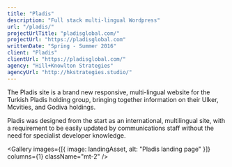 ```yaml
---
title: "Pladis"
description: "Full stack multi-lingual Wordpress"
url: "/pladis/"
projectUrlTitle: "pladisglobal.com/"
projectUrl: "https://pladisglobal.com"
writtenDate: "Spring - Summer 2016"
client: "Pladis"
clientUrl: "https://pladisglobal.com/"
agency: "Hill+Knowlton Strategies"
agencyUrl: "http://hkstrategies.studio/"
---
```




The Pladis site is a brand new responsive, multi-lingual website for the Turkish Pladis holding group, bringing together information on their Ulker, Mcvities, and Godiva holdings.

Pladis was designed from the start as an international, multilingual site, with a requirement to be easily updated by communications staff without the need for specialist developer knowledge.

<Gallery
  images={[{ image: landingAsset, alt: "Pladis landing page" }]}
  columns={1}
  className="mt-2"
/>
